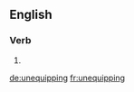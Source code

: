 ==English==

===Verb===
{{head|en|present participle}}

# {{present participle of|unequip|lang=en|nocat=1}}

[[de:unequipping]]
[[fr:unequipping]]
